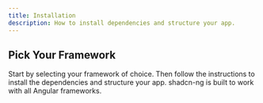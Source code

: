 ```yaml
---
title: Installation
description: How to install dependencies and structure your app.
---
```


## Pick Your Framework

Start by selecting your framework of choice. Then follow the instructions to install the dependencies and structure your app. shadcn-ng is built to work with all Angular frameworks.
